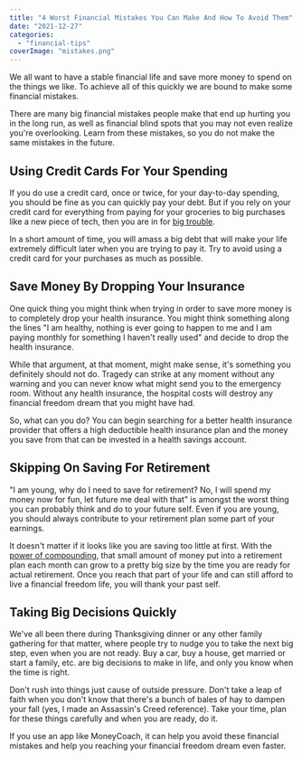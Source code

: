 ```yaml
---
title: "4 Worst Financial Mistakes You Can Make And How To Avoid Them"
date: "2021-12-27"
categories: 
  - "financial-tips"
coverImage: "mistakes.png"
---
```


We all want to have a stable financial life and save more money to spend on the things we like. To achieve all of this quickly we are bound to make some financial mistakes.

There are many big financial mistakes people make that end up hurting you in the long run, as well as financial blind spots that you may not even realize you're overlooking. Learn from these mistakes, so you do not make the same mistakes in the future.

## Using Credit Cards For Your Spending

If you do use a credit card, once or twice, for your day-to-day spending, you should be fine as you can quickly pay your debt. But if you rely on your credit card for everything from paying for your groceries to big purchases like a new piece of tech, then you are in for [big trouble](https://www.cnbc.com/2021/11/01/my-big-mistake-while-paying-off-credit-card-debt-and-how-to-avoid-it.html).

In a short amount of time, you will amass a big debt that will make your life extremely difficult later when you are trying to pay it. Try to avoid using a credit card for your purchases as much as possible.

## Save Money By Dropping Your Insurance

One quick thing you might think when trying in order to save more money is to completely drop your health insurance. You might think something along the lines "I am healthy, nothing is ever going to happen to me and I am paying monthly for something I haven't really used" and decide to drop the health insurance.

While that argument, at that moment, might make sense, it's something you definitely should not do. Tragedy can strike at any moment without any warning and you can never know what might send you to the emergency room. Without any health insurance, the hospital costs will destroy any financial freedom dream that you might have had.

So, what can you do? You can begin searching for a better health insurance provider that offers a high deductible health insurance plan and the money you save from that can be invested in a health savings account.

## Skipping On Saving For Retirement

"I am young, why do I need to save for retirement? No, I will spend my money now for fun, let future me deal with that" is amongst the worst thing you can probably think and do to your future self. Even if you are young, you should always contribute to your retirement plan some part of your earnings.

It doesn't matter if it looks like you are saving too little at first. With the [power of compounding](https://www.hdfclife.com/financial-tools-calculators/compound-interest-calculator), that small amount of money put into a retirement plan each month can grow to a pretty big size by the time you are ready for actual retirement. Once you reach that part of your life and can still afford to live a financial freedom life, you will thank your past self.

## Taking Big Decisions Quickly

We've all been there during Thanksgiving dinner or any other family gathering for that matter, where people try to nudge you to take the next big step, even when you are not ready. Buy a car, buy a house, get married or start a family, etc. are big decisions to make in life, and only you know when the time is right.

Don't rush into things just cause of outside pressure. Don't take a leap of faith when you don't know that there's a bunch of bales of hay to dampen your fall (yes, I made an Assassin's Creed reference). Take your time, plan for these things carefully and when you are ready, do it.

If you use an app like MoneyCoach, it can help you avoid these financial mistakes and help you reaching your financial freedom dream even faster.
